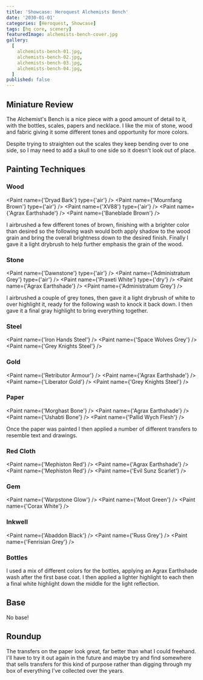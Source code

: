 ```yaml
---
title: 'Showcase: Heroquest Alchemists Bench'
date: '2030-01-01'
categories: [Heroquest, Showcase]
tags: [hq core, scenery]
featuredImage: alchemists-bench-cover.jpg
gallery:
  [
    alchemists-bench-01.jpg,
    alchemists-bench-02.jpg,
    alchemists-bench-03.jpg,
    alchemists-bench-04.jpg,
  ]
published: false
---
```



## Miniature Review

The Alchemist's Bench is a nice piece with a good amount of detail to it, with the bottles, scales, papers and
necklace. I like the mix of stone, wood and fabric giving it some different tones and opportunity for more colors.

Despite trying to straighten out the scales they keep bending over to one side, so I may need to add a skull to one side
so it doesn't look out of place.

## Painting Techniques

### Wood

<Paint name={'Dryad Bark'} type={'air'} />
<Paint name={'Mournfang Brown'} type={'air'} />
<Paint name={'XV88'} type={'air'} />
<Paint name={'Agrax Earthshade'} />
<Paint name={'Baneblade Brown'} />

I airbrushed a few different tones of brown, finishing with a brighter color than desired so the following wash
would both apply shadow to the wood grain and bring the overall brightness down to the desired finish.
Finally I gave it a light drybrush to help further emphasis the grain of the wood.

### Stone

<Paint name={'Dawnstone'} type={'air'} />
<Paint name={'Administratum Grey'} type={'air'} />
<Paint name={'Praxeti White'} type={'dry'} />
<Paint name={'Agrax Earthshade'} />
<Paint name={'Administratum Grey'} />

I airbrushed a couple of grey tones, then gave it a light drybrush of white to over highlight it, ready for the
following wash to knock it back down. I then gave it a final gray highlight to bring everything together.

### Steel

<Paint name={'Iron Hands Steel'} />
<Paint name={'Space Wolves Grey'} />
<Paint name={'Grey Knights Steel'} />

### Gold

<Paint name={'Retributor Armour'} />
<Paint name={'Agrax Earthshade'} />
<Paint name={'Liberator Gold'} />
<Paint name={'Grey Knights Steel'} />

### Paper

<Paint name={'Morghast Bone'} />
<Paint name={'Agrax Earthshade'} />
<Paint name={'Ushabti Bone'} />
<Paint name={'Pallid Wych Flesh'} />

Once the paper was painted I then applied a number of different transfers to resemble text and drawings.

### Red Cloth

<Paint name={'Mephiston Red'} />
<Paint name={'Agrax Earthshade'} />
<Paint name={'Mephiston Red'} />
<Paint name={'Evil Sunz Scarlet'} />

### Gem

<Paint name={'Warpstone Glow'} />
<Paint name={'Moot Green'} />
<Paint name={'Corax White'} />

### Inkwell

<Paint name={'Abaddon Black'} />
<Paint name={'Russ Grey'} />
<Paint name={'Fenrisian Grey'} />

### Bottles

I used a mix of different colors for the bottles, applying an Agrax Earthshade wash after the first base coat. I then
applied a lighter highlight to each then a final white highlight down the middle for the light reflection.

## Base

No base!

## Roundup

The transfers on the paper look great, far better than what I could freehand. I'll have to try it out again in the future
and maybe try and find somewhere that sells transfers for this kind of purpose rather than digging through my box of
everything I've collected over the years.
